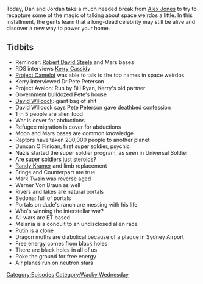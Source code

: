 {{DEFAULTSORT:
    #_EPISODE_0400:One Out Of Five Seems High
}}{{Episode
    | title           = One Out Of Five Seems High
    | caption         = Listen to this episode on [https://knowledgefight.libsyn.com/knowledge-fight-one-out-of-five-seems-high Libsyn] [https://open.spotify.com/episode/6ebhBhGhcS6buQ17rOu2yR Spotify], Read the [[Transcript/400: One Out Of Five Seems High|Unofficial Transcript]]
    | episodeNumber   = 400
    | length          = 01:16:51
    | airDate         = February 19, 2020
    | episodeType     = [[:Category:Wacky Wednesday|Wacky Wednesday]]
    | appearance      = [[Robert David Steele]], [[Kerry Cassidy]], [[Dr Pete Peterson]], [[Bill Ryan]], [[David Willcock]], [[Duncan O'Finioan]], [[Randy Kramer]], [[Mark Twain]], [[Werner Von Braun]], [[Melania Trump]], [[Vladimir Putin]]
    | previousEpisode = [[399: February 12-14, 2020]]
    | nextEpisode     = [[401: Formulaic Objections Part 3]]
}}

{{Stub}}

Today, Dan and Jordan take a much needed break from [[Alex Jones]] to try to recapture some of the magic of talking about space weirdos a little. In this installment, the gents learn that a long-dead celebrity may still be alive and discover a new way to power your home.

==Tidbits==

*Reminder: [[Robert David Steele]] and Mars bases
*RDS interviews [[Kerry Cassidy]]
*[[Project Camelot]] was able to talk to the top names in space weirdos
*Kerry interviewed Dr Pete Peterson
*Project Avalon: Run by Bill Ryan, Kerry's old partner
*Government bulldozed Pete's house
*[[David Willcock]]: giant bag of shit
*David Willcock says Pete Peterson gave deathbed confession
*1 in 5 people are alien food
*War is cover for abductions
*Refugee migration is cover for abductions
*Moon and Mars bases are common knowledge
*Raptors have taken 200,000 people to another planet
*Duncan O'Finioan, first super soldier, psychic
*Nazis started the super soldier program, as seen in Universal Soldier
*Are super soldiers just steroids?
*[[Randy Kramer]] and limb replacement
*Fringe and Counterpart are true
*Mark Twain was reverse aged
*Werner Von Braun as well
*Rivers and lakes are natural portals
*Sedona: full of portals
*Portals on dude's ranch are messing with his life
*Who's winning the interstellar war?
*All wars are ET based
*Melania is a conduit to an undisclosed alien race
*[[Vladimir Putin|Putin]] is a clone
*Dragon moths are diabolical because of a plaque in Sydney Airport
*Free energy comes from black holes
*There are black holes in all of us
*Poke the ground for free energy
*Air planes run on neutron stars

[[Category:Episodes]]
[[Category:Wacky Wednesday]]
